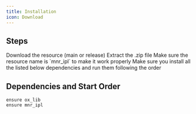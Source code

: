 ---
title: Installation
icon: Download
---

## Steps


<Steps>
  <Step>
  Download the resource (main or release)
  </Step>
  <Step>
  Extract the .zip file
  </Step>
  <Step>
  Make sure the resource name is `mnr_ipl` to make it work properly
  </Step>
  <Step>
  Make sure you install all the listed below dependencies and run them following the order
  </Step>
</Steps>

## Dependencies and Start Order

```mdx title="server.cfg"
ensure ox_lib
ensure mnr_ipl
```